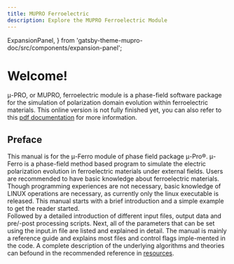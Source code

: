 ```yaml
---
title: MUPRO Ferroelectric
description: Explore the MUPRO Ferroelectric Module
---
```


  ExpansionPanel,
} from 'gatsby-theme-mupro-doc/src/components/expansion-panel';

# Welcome! 
&mu;-PRO, or MUPRO, ferroelectric module is a phase-field software package for the simulation of polarization domain evolution within ferroelectric materials.
This online version is not fully finished yet, you can also refer to this [pdf documentation](https://drive.google.com/file/d/1vTSN4-e4hL5_zDHluY1VeqLuqx-ijljG/view?usp=sharing) for more information.
## Preface
This manual is for the &mu;-Ferro module of phase field package &mu;-Pro®. 
&mu;-Ferro is a phase-field method based program to simulate the electric polarization evolution in ferroelectric materials under external fields. 
Users are recommended to have basic knowledge about ferroelectric materials. Though programming experiences are not necessary, 
basic knowledge of LINUX operations are necessary, as currently only the linux executable is released.
This  manual  starts  with  a  brief  introduction  and  a  simple  example  to  get  the  reader started.  
Followed by a detailed introduction of different input files,  output data and pre/-post processing scripts. 
Next, all of the parameters that can be set using the input.in file are listed and explained in detail.
The manual is mainly a reference guide and explains most files and control flags imple-mented in the code.
A complete description of the underlying algorithms and theories can befound in the recommended reference in [resources](/resources/references/).
